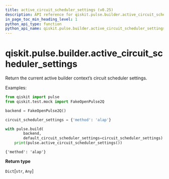 ```yaml
---
title: active_circuit_scheduler_settings (v0.25)
description: API reference for qiskit.pulse.builder.active_circuit_scheduler_settings in qiskit v0.25
in_page_toc_min_heading_level: 1
python_api_type: function
python_api_name: qiskit.pulse.builder.active_circuit_scheduler_settings
---
```


<span id="qiskit-pulse-builder-active-circuit-scheduler-settings" />

# qiskit.pulse.builder.active\_circuit\_scheduler\_settings

<Function id="qiskit.pulse.builder.active_circuit_scheduler_settings" isDedicatedPage={true} github="https://github.com/qiskit/qiskit/tree/stable/0.17/qiskit/pulse/builder.py" signature="active_circuit_scheduler_settings()">
  Return the current active builder context’s circuit scheduler settings.

  Examples:

  ```python
  from qiskit import pulse
  from qiskit.test.mock import FakeOpenPulse2Q

  backend = FakeOpenPulse2Q()

  circuit_scheduler_settings = {'method': 'alap'}

  with pulse.build(
          backend,
          default_circuit_scheduler_settings=circuit_scheduler_settings):
      print(pulse.active_circuit_scheduler_settings())
  ```

  ```
  {'method': 'alap'}
  ```

  **Return type**

  `Dict`\[`str`, `Any`]
</Function>

